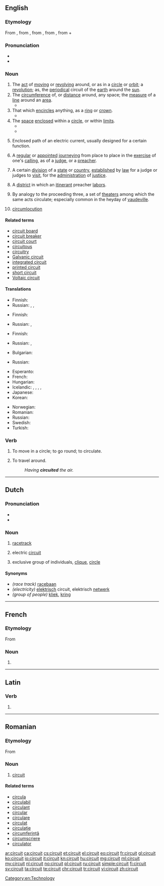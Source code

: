 ==English==

===Etymology===
From {{etyl|enm|en}} {{term|circuit|lang=enm}}, from {{etyl|fro|en}} {{term|circuit|lang=fro}}, from {{etyl|la|en}} {{term|circuitus||a going round|lang=la}}, from {{term|circuire||go round}}, from {{term|circum||around}} + {{term|ire}}

===Pronunciation===
* {{audio|en-us-circuit.ogg|Audio (US)}}
* {{rhymes|ɜː(r)kɪt}}

===Noun===
{{en-noun}}

# The [[act]] of [[moving]] or [[revolving]] around, or as in a [[circle]] or [[orbit]]; a [[revolution]]; as, the [[periodical]] circuit of the [[earth]] around the [[sun]].
# The [[circumference]] of, or [[distance]] around, any space; the [[measure]] of a [[line]] around an [[area]].
#* {{quote-book|passage=So the '''circuit''' or compass of Ireland is 1,800 miles, which is 200 less than Caesar doth reckon or account.|author=[[w:John Stow|John Stow]]}}
# That which [[encircle]]s anything, as a [[ring]] or [[crown]].
#* {{quote-book|year=1590|passage=And this fell tempest shall not cease to rage Until the golden '''circuit''' on my head, Like to the glorious sun's transparent beams, Do calm the fury of this mad-bred flaw.|author=William Shakespeare|title=Henry VI|section=Part II, Act III, Scene I, line 351}}
# The [[space]] [[enclose]]d within a [[circle]], or within [[limit]]s.
#* {{quote-book|year=1592|passage="Fondling," she saith, "since I have hemm'd thee here Within the '''circuit''' of this ivory pale, I'll be a park, and thou shalt be my deer: Feed where thou wilt, on mountain, or in dale; Graze on my lips; and if those hills be dry, Stray lower, where the pleasant fountains lie.|author=William Shakespeare|title=Venus and Adonis|section=Stanza 39, line 229}}
#* {{quote-book|passage=A '''circuit''' wide enclosed with goodliest trees.|author=John Milton|title=Paradise Lost|year=1667}}
# {{context|electricity|lang=en}} Enclosed path of an electric current, usually designed for a certain function.
# A [[regular]] or [[appoint]]ed [[journey]]ing from place to place in the [[exercise]] of one's [[calling]], as of a [[judge]], or a [[preacher]].
# {{context|legal|lang=en}} A certain [[division]] of a [[state]] or [[country]], [[establish]]ed by [[law]] for a judge or judges to [[visit]], for the [[administration]] of [[justice]].
# {{context|Methodist Church|lang=en}} A [[district]] in which an [[itinerant]] preacher [[labor]]s.
# By analogy to the proceeding three, a set of [[theater]]s among which the same acts circulate; especially common in the heyday of [[vaudeville]].
# {{context|obsolete|lang=en}} [[circumlocution]]

====Related terms====
* [[circuit board]]
* [[circuit breaker]]
* [[circuit court]]
* [[circuitous]]
* [[circuitry]]
* [[Galvanic circuit]]
* [[integrated circuit]]
* [[printed circuit]]
* [[short circuit]]
* [[Voltaic circuit]]

====Translations====
{{trans-top|the act of moving or revolving around}}
* Finnish: {{t-|fi|kierto}}
* Russian: {{t+|ru|кругооборот|m|tr=krugooborót|sc=Cyrl}}, {{t+|ru|цикл|m|tr=cikl|sc=Cyrl}}, {{t+|ru|вращение|n|tr=vraščénije|sc=Cyrl}} {{qualifier|revolution}}
{{trans-mid}}
{{trans-bottom}}

{{trans-top|the circumference of, or distance around, any space}}
* Finnish: {{t+|fi|ympärysmitta}}
{{trans-mid}}
* Russian: {{t+|ru|окружность|f|tr=okrúžnostʹ|sc=Cyrl}}, {{t+|ru|периметр|m|tr=perímetr|sc=Cyrl}}
{{trans-bottom}}

{{trans-top|a regular or appointed journeying}}
* Finnish: {{t-|fi|kierto}}
{{trans-mid}}
* Russian: {{t+|ru|объезд|m|tr=obʺjézd|sc=Cyrl}}, {{t+|ru|обход|m|tr=obxód|sc=Cyrl}} {{qualifier|on foot}}
{{trans-bottom}}

{{trans-top|The [[space]] [[enclose]]d within a [[circle]]}}
* Bulgarian: {{t+|bg|кръг}}
{{trans-mid}}
* Russian: {{t+|ru|круг|m|tr=krug|sc=Cyrl}}
{{trans-bottom}}

{{trans-top|electric current path}}
* Esperanto: {{t-|eo|cirkvito}}
* French: {{t+|fr|circuit}}
* Hungarian: {{t+|hu|áramkör}}
* Icelandic: {{t-|is|rafrás|f}}, {{t-|is|straumrás|f}}, {{t-|is|rafstraumsrás|f}}, {{t-|is|lína|f}}, {{t+|is|rás|f}}
* Japanese: {{t-|ja|回路|tr=kairo}}
* Korean: {{t-|ko|회로|tr=hoero|sc=Hang}}
{{trans-mid}}
* Norwegian: {{t-|no|kretsløp|n}}
* Romanian: {{t-|ro|circuit}}
* Russian: {{t+|ru|цепь|f|tr=cepʹ|sc=Cyrl}}
* Swedish: {{t+|sv|krets|n}}
* Turkish: {{t+|tr|devre}}
{{trans-bottom}}

===Verb===
{{en-verb}}

# {{context|intransitive|obsolete|lang=en}} To move in a circle; to go round; to circulate.
#: {{rfquotek|J. Philips}}
# {{context|obsolete|lang=en}} To travel around.
#: ''Having '''circuited''' the air.''

[[Category:en:Technology]]

----

==Dutch==

===Pronunciation===
* {{IPA|/sɪrˈkʋi/|lang=nl}}
* {{audio|Nl-circuit.ogg|Audio}}

===Noun===
{{nl-noun|n|circuits|circuitje}}

# {{context|sports|lang=nl}} [[racetrack]]
# {{context|physics|lang=nl}} electric [[#English|circuit]]
# {{context|figuratively|lang=nl}} exclusive group of individuals, [[clique]], [[circle]]

====Synonyms====
* ''(race track)'' [[racebaan]]
* ''(electricity)'' [[elektrisch]] circuit, elektrisch [[netwerk]]
* ''(group of people)'' [[kliek]], [[kring]]

----

==French==

===Etymology===
From {{etyl|la|fr}}

===Noun===
{{fr-noun|m}}

# {{l|en|circuit}}{{attention|fr|please expand}}

----

==Latin==

===Verb===
{{la-verb-form|circuit}}

# {{conjugation of|circueō||3|s|pres|act|ind|lang=la}}

----

==Romanian==

===Etymology===
From {{etyl|la|ro}} {{term|circuitus|lang=la}}

===Noun===
{{ro-noun|n}}

# [[English|circuit]]

====Related terms====
* [[circula]]
* [[circulabil]]
* [[circulant]]
* [[circular]]
* [[circulare]]
* [[circulat]]
* [[circulație]]
* [[circumferință]]
* [[circumscriere]]
* [[circulator]]

[[ar:circuit]]
[[ca:circuit]]
[[cs:circuit]]
[[et:circuit]]
[[el:circuit]]
[[eo:circuit]]
[[fr:circuit]]
[[gl:circuit]]
[[ko:circuit]]
[[io:circuit]]
[[it:circuit]]
[[kn:circuit]]
[[hu:circuit]]
[[mg:circuit]]
[[ml:circuit]]
[[my:circuit]]
[[nl:circuit]]
[[no:circuit]]
[[pl:circuit]]
[[ru:circuit]]
[[simple:circuit]]
[[fi:circuit]]
[[sv:circuit]]
[[ta:circuit]]
[[te:circuit]]
[[chr:circuit]]
[[tr:circuit]]
[[vi:circuit]]
[[zh:circuit]]